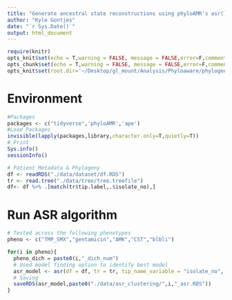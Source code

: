 ```yaml
---
title: "Generate ancestral state reconstructions using phyloAMR's asr() function"
author: "Kyle Gontjes"
date: "`r Sys.Date()`"
output: html_document
---
```


```r
require(knitr)
opts_knit$set(echo = T,warning = FALSE, message = FALSE,error=F,comment=NA) 
opts_chunk$set(echo = T,warning = FALSE, message = FALSE,error=F,comment=NA)
opts_knit$set(root.dir='~/Desktop/gl_mount/Analysis/Phyloaware/phylogenetic-resistance-ms/')
```

# Environment
```r
#Packages
packages <- c("tidyverse",'phyloAMR','ape')   
#Load Packages
invisible(lapply(packages,library,character.only=T,quietly=T))  
# Print
Sys.info()
sessionInfo() 
``` 
 
```r
# Patient Metadata & Phylogeny
df <- readRDS("./data/dataset/df.RDS")
tr <- read.tree("./data/tree/tree.treefile")   
df<- df %>% .[match(tr$tip.label,.$isolate_no),]  
```

# Run ASR algorithm
```r
# Tested across the following phenotypes
pheno <- c("TMP_SMX","gentamicin","AMK","CST","blbli")

for(i in pheno){
  pheno_dich = paste0(i,"_dich_num") 
  # Used model finding option to identify best model
  asr_model <- asr(df = df, tr = tr, tip_name_variable = "isolate_no", trait =pheno_dich, model = 'MF', node_states = "joint", upper_bound = 1e50, lower_bound = 1e-9) 
  # Saving
  saveRDS(asr_model,paste0("./data/asr_clustering/",i,"_asr.RDS"))
}
```

